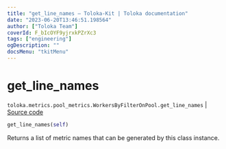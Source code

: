 ```yaml
---
title: "get_line_names — Toloka-Kit | Toloka documentation"
date: "2023-06-20T13:46:51.198564"
author: ["Toloka Team"]
coverId: F_bIcOYF9yjrxkPZrXc3
tags: ["engineering"]
ogDescription: ""
docsMenu: "tkitMenu"
---
```


# get_line_names

`toloka.metrics.pool_metrics.WorkersByFilterOnPool.get_line_names` | [Source code](https://github.com/Toloka/toloka-kit/blob/v1.2.0/src/metrics/pool_metrics.py#L425)

```python
get_line_names(self)
```

Returns a list of metric names that can be generated by this class instance.